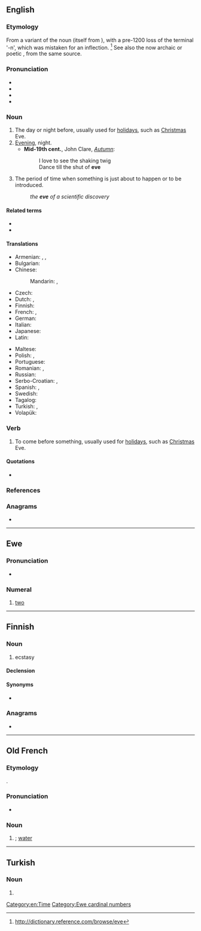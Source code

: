 {{also|Eve|EVE|éve|Ève|Êve|Eʋe}}
==English==

===Etymology===
From a variant of the {{etyl|enm|en}} noun {{m|enm|even}} (itself from {{etyl|ang|en}} {{m|ang|ǣfen}}), with a pre-1200 loss of the terminal '-n', which was mistaken for an inflection. <ref>http://dictionary.reference.com/browse/eve</ref> See also the now archaic or poetic {{m|en|even||evening}}, from the same source.

===Pronunciation===
* {{IPA|/iːv/|lang=en}}
* {{audio|en-us-eve.ogg|Audio (US)|lang=en}}
* {{rhymes|iːv|lang=en}}
* {{homophones|lang=en|eave|Eve}}

===Noun===
{{en-noun}}

# The day or night before, usually used for [[holiday]]s, such as [[Christmas]] Eve.
# [[evening|Evening]], night.
#* '''Mid-19th cent.''', John Clare, ''[[s:Autumn (Clare)|Autumn]]'':
#*: I love to see the shaking twig
#*: Dance till the shut of '''eve'''
# {{lb|en|figurative}} The period of time when something is just about to happen or to be introduced.
#: ''the '''eve''' of a scientific discovery''

====Related terms====
* {{l|en|evening}}
* {{l|en|even}}

====Translations====
{{trans-top|day or night before}}
* Armenian: {{t+|hy|նախօրյակ|sc=Armn}}, {{t+|hy|նախօրե|sc=Armn}}, {{t+|hy|ճրագալույց|sc=Armn}} {{qualifier|of Christmas, Epiphany and Easter}}
* Bulgarian: {{t|bg|навечерие|n|sc=Cyrl}}
* Chinese:
*: Mandarin: {{t+|cmn|前夕|tr=qiánxī|sc=Hani}}, {{t+|cmn|前夜|tr=qiányè|sc=Hani}}
* Czech: {{t+|cs|předvečer|m}}
* Dutch: {{t+|nl|vooravond|m}}, {{t|nl|vigilie|f}}
* Finnish: {{t+|fi|aatto}}
* French: {{t+|fr|vigile|f}}, {{t+|fr|veille|f}}
* German: {{t+|de|Vorabend|m}}
* Italian: {{t+|it|vigilia|f}}
* Japanese: {{t+|ja|前夜|tr=ぜんや, zen'ya|sc=Jpan}}
* Latin: {{t|la|vesper|m}}
{{trans-mid}}
* Maltese: {{t|mt|lejliet}}
* Polish: {{t+|pl|wigilia|f}}, {{t+|pl|przeddzień|m-in}}
* Portuguese: {{t+|pt|véspera|f}}
* Romanian: {{t+|ro|ajun|n}}, {{t+|ro|preziuă|f}}
* Russian: {{t+|ru|кану́н|m}}
* Serbo-Croatian: {{t+|sh|predvečerje}}, {{t+|sh|predveče}}
* Spanish: {{t+|es|víspera|f}}, {{t+|es|vigilia|f}}
* Swedish: {{t+|sv|afton|c}}
* Tagalog: {{t|tl|bisperas}}
* Turkish: {{t+|tr|arefe}}, {{t+|tr|akşam}}
* Volapük: {{t+|vo|büsoar}}
{{trans-bottom}}

===Verb===
{{en-verb|ev}}

# To come before something, usually used for [[holiday]]s, such as [[Christmas]] Eve.

====Quotations====
* {{seeCites}}

===References===
<references/>

===Anagrams===
* {{anagrams|en|EeV|vee}}

[[Category:en:Time]]

----

==Ewe==

===Pronunciation===
* {{IPA|/ˈeve/|lang=ee}}

===Numeral===
{{head|ee|numeral}}

# [[two]]

[[Category:Ewe cardinal numbers]]

----

==Finnish==

===Noun===
{{fi-noun}}

# {{lb|fi|slang}} ecstasy {{gloss|drug}}

====Declension====
{{fi-decl-nalle|ev|||ä}}

====Synonyms====
* {{l|fi|ekstaasi}}

===Anagrams===
* {{anagrams|fi|vee}}

----

==Old French==

===Etymology===
{{etyl|la|fro}} {{m|la|aqua}}.

===Pronunciation===
* {{IPA|/ˈɛ.wə/|lang=fro}}

===Noun===
{{fro-noun|f}}

# {{alternative form of|iaue|lang=fro|nodot=1}}; [[water]]

----

==Turkish==

===Noun===
{{tr-noun-form}}

# {{inflection of|ev||s|dat|lang=tr}}